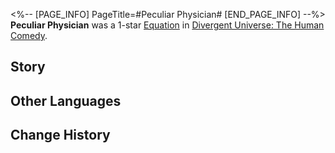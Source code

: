 <%-- [PAGE_INFO]
PageTitle=#Peculiar Physician#
[END_PAGE_INFO] --%>
{{Removed|Equation}}
{{Equation Infobox
|period   = The Human Comedy
|rarity   = 1
|path1    = Abundance*3
|path2    = Elation*2
|effect   = Increases maximum limit of "{{Extra Effect|Dewdrop|60000013}}" by {{Color|h|50%}}. After characters launch Follow-up ATKs, restores HP equal to {{Color|h|10%}} of Max HP to the character with the lowest current HP percentage.
|mentions = 
}}
'''Peculiar Physician''' was a 1-star [[Divergent Universe: The Human Comedy/Equations|Equation]] in [[Divergent Universe: The Human Comedy]].

==Story==
{{Description|It is often said that only through living can we truly experience joy. Cheeks are the fertile soil for smiles, toes are the tickles of the waves, and arms are the warmth of an embrace. A smile is both the cost of healing and the reward of life itself.<br /><br />You coil the branches, crafting a heart from the joy of unrestrained drinking, one that eternally slurps at fresh blood. You seek out skin and flesh, nurturing the palm that will surely applaud when the final curtain falls. The prosthetics of the incapacitated always dance to the rhythm of the music, while the throats of the voiceless twist into sneers at the presumptuous words of politicians. In the places where you have healed, laughter erupts uncontrollably &mdash; arms, hearts, skin, and even cells reveling in laughter. In the end, even the faces of the terrified cannot help but break into smiles.<br /><br />You have journeyed across a thousand stars to bring equal joy to life.}}
<!--
==Gameplay Notes==
* 
-->
==Other Languages==
{{Other Languages
|en   = Peculiar Physician
|zhs  = 奇谈怪医
|zht  = 奇談怪醫
|ja   = {{Rubi|奇談怪医|きだんいし}}
|ko   = 기이한 의사
|es   = Sanación peculiar
|fr   = Médecin étrange
|ru   = Любопытный лекарь
|th   = หมอสุดพิศวง
|vi   = Chuyện Về Bác Sĩ Kỳ Dị
|de   = Merkwürdiger Mediziner
|id   = Peculiar Physician
|pt   = Médico Peculiar
}}

==Change History==
{{Change History|2.7}}